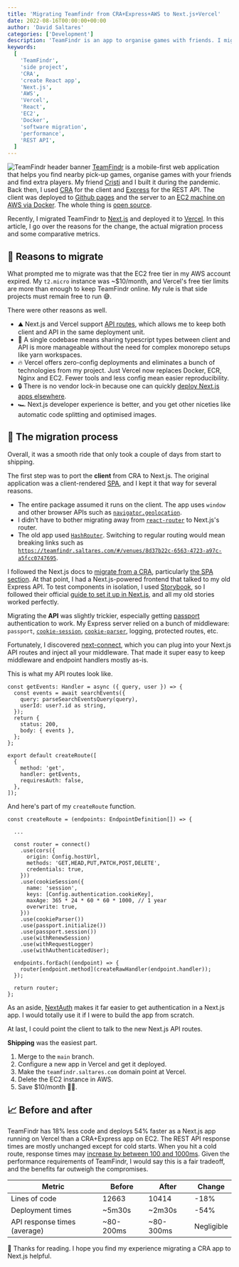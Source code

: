 ```yaml
---
title: 'Migrating Teamfindr from CRA+Express+AWS to Next.js+Vercel'
date: 2022-08-16T00:00:00+00:00
author: 'David Saltares'
categories: ['Development']
description: 'TeamFindr is an app to organise games with friends. I migrated it from a CRA to a Next.js app. In this post, I cover why, the process and some resulting metrics.'
keywords:
  [
    'TeamFindr',
    'side project',
    'CRA',
    'create React app',
    'Next.js',
    'AWS',
    'Vercel',
    'React',
    'EC2',
    'Docker',
    'software migration',
    'performance',
    'REST API',
  ]
---
```


![TeamFindr header banner](/img/teamfindr/teamfindr_00001.png)
[TeamFindr](https://teamfindr.saltares.com/) is a mobile-first web application that helps you find nearby pick-up games, organise games with your friends and find extra players. My friend [Cristi](https://www.linkedin.com/in/cristian-iordan-26b1abb7/) and I built it during the pandemic. Back then, I used [CRA](https://create-react-app.dev/) for the client and [Express](https://expressjs.com/) for the REST API. The client was deployed to [Github pages](https://create-react-app.dev/docs/deployment/#github-pages) and the server to an [EC2 machine on AWS via Docker](https://github.com/dsaltares/teamfindr/blob/784c972d5e2bd1e7cd3d213c462d8a1cc0839485/.github/workflows/lint_test_and_deploy.yaml#L75-L108). The whole thing is [open source](https://github.com/dsaltares/teamfindr).

Recently, I migrated TeamFindr to [Next.js](https://nextjs.org/) and deployed it to [Vercel](https://vercel.com/). In this article, I go over the reasons for the change, the actual migration process and some comparative metrics.

## 🤔 Reasons to migrate

What prompted me to migrate was that the EC2 free tier in my AWS account expired. My `t2.micro` instance was ~$10/month, and Vercel's free tier limits are more than enough to keep TeamFindr online. My rule is that side projects must remain free to run 😅.

There were other reasons as well.

- ⛰️ Next.js and Vercel support [API routes](https://nextjs.org/docs/api-routes/introduction), which allows me to keep both client and API in the same deployment unit.
- 🎉 A single codebase means sharing typescript types between client and API is more manageable without the need for complex monorepo setups like yarn workspaces.
- 🔥 Vercel offers zero-config deployments and eliminates a bunch of technologies from my project. Just Vercel now replaces Docker, ECR, Nginx and EC2. Fewer tools and less config mean easier reproducibility.
- 🔒 There is no vendor lock-in because one can quickly [deploy Next.js apps elsewhere](https://blog.logrocket.com/deploying-nextjs-aws-serverless-next-js/#features).
- 🏎️ Next.js developer experience is better, and you get other niceties like automatic code splitting and optimised images.

## 🦜 The migration process

Overall, it was a smooth ride that only took a couple of days from start to shipping.

The first step was to port the **client** from CRA to Next.js. The original application was a client-rendered [SPA](https://developer.mozilla.org/en-US/docs/Glossary/SPA), and I kept it that way for several reasons.

- The entire package assumed it runs on the client. The app uses `window` and other browser APIs such as [`navigator.geolocation`](https://developer.mozilla.org/en-US/docs/Web/API/Geolocation_API).
- I didn't have to bother migrating away from [`react-router`](https://reactrouter.com/) to Next.js's router.
- The old app used [`HashRouter`](https://v5.reactrouter.com/web/api/HashRouter). Switching to regular routing would mean breaking links such as [`https://teamfindr.saltares.com/#/venues/8d37b22c-6563-4723-a97c-a5fcc0747695`](https://teamfindr.saltares.com/#/venues/8d37b22c-6563-4723-a97c-a5fcc0747695).

I followed the Next.js docs to [migrate from a CRA](https://nextjs.org/docs/migrating/from-create-react-app), particularly [the SPA section](https://nextjs.org/docs/migrating/from-create-react-app#single-page-app-spa). At that point, I had a Next.js-powered frontend that talked to my old Express API. To test components in isolation, I used [Storybook](https://storybook.js.org/), so I followed their official [guide to set it up in Next.js](https://storybook.js.org/blog/get-started-with-storybook-and-next-js/), and all my old stories worked perfectly.

Migrating the **API** was slightly trickier, especially getting [passport](https://www.passportjs.org/) authentication to work. My Express server relied on a bunch of middleware: `passport`, [`cookie-session`](https://www.npmjs.com/package/cookie-session), [`cookie-parser`](https://www.npmjs.com/package/cookie-parser), logging, protected routes, etc.

Fortunately, I discovered [next-connect](https://www.npmjs.com/package/next-connect), which you can plug into your Next.js API routes and inject all your middleware. That made it super easy to keep middleware and endpoint handlers mostly as-is.

This is what my API routes look like.

```tsx
const getEvents: Handler = async ({ query, user }) => {
  const events = await searchEvents({
    query: parseSearchEventsQuery(query),
    userId: user?.id as string,
  });
  return {
    status: 200,
    body: { events },
  };
};

export default createRoute([
  {
    method: 'get',
    handler: getEvents,
    requiresAuth: false,
  },
]);
```

And here's part of my `createRoute` function.

```tsx
const createRoute = (endpoints: EndpointDefinition[]) => {

  ...

  const router = connect()
    .use(cors({
      origin: Config.hostUrl,
      methods: 'GET,HEAD,PUT,PATCH,POST,DELETE',
      credentials: true,
    }))
    .use(cookieSession({
      name: 'session',
      keys: [Config.authentication.cookieKey],
      maxAge: 365 * 24 * 60 * 60 * 1000, // 1 year
      overwrite: true,
    }))
    .use(cookieParser())
    .use(passport.initialize())
    .use(passport.session())
    .use(withRenewSession)
    .use(withRequestLogger)
    .use(withAuthenticatedUser);

  endpoints.forEach((endpoint) => {
    router[endpoint.method](createRawHandler(endpoint.handler));
  });

  return router;
};
```

As an aside, [NextAuth](https://next-auth.js.org/) makes it far easier to get authentication in a Next.js app. I would totally use it if I were to build the app from scratch.

At last, I could point the client to talk to the new Next.js API routes.

**Shipping** was the easiest part.

1. Merge to the `main` branch.
2. Configure a new app in Vercel and get it deployed.
3. Make the `teamfindr.saltares.com` domain point at Vercel.
4. Delete the EC2 instance in AWS.
5. Save $10/month 🤑😅.

## 📈 Before and after

TeamFindr has 18% less code and deploys 54% faster as a Next.js app running on Vercel than a CRA+Express app on EC2. The REST API response times are mostly unchanged except for cold starts. When you hit a cold route, response times may [increase by between 100 and 1000ms](https://aws.amazon.com/blogs/compute/operating-lambda-performance-optimization-part-1/#:~:text=According%20to%20an%20analysis%20of,ms%20to%20over%201%20second.). Given the performance requirements of TeamFindr, I would say this is a fair tradeoff, and the benefits far outweigh the compromises.

| Metric                       | Before    | After     | Change     |
| ---------------------------- | --------- | --------- | ---------- |
| Lines of code                | 12663     | 10414     | -18%       |
| Deployment times             | ~5m30s    | ~2m30s    | -54%       |
| API response times (average) | ~80-200ms | ~80-300ms | Negligible |

🙌 Thanks for reading. I hope you find my experience migrating a CRA app to Next.js helpful.
